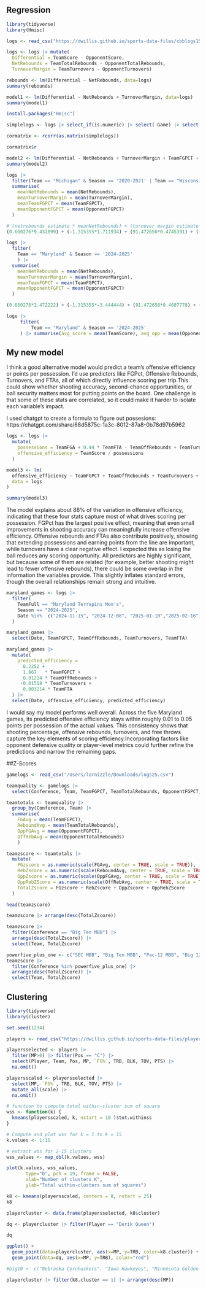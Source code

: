 ## Regression
```r
library(tidyverse)
library(Hmisc)
```
```r
logs <- read_csv("https://dwillis.github.io/sports-data-files/cbblogs1525.csv")
```
```r
logs <- logs |> mutate(
  Differential = TeamScore - OpponentScore, 
  NetRebounds = TeamTotalRebounds - OpponentTotalRebounds,
  TurnoverMargin = TeamTurnovers - OpponentTurnovers)
```
```r
rebounds <- lm(Differential ~ NetRebounds, data=logs)
summary(rebounds)
```
```r
model1 <- lm(Differential ~ NetRebounds + TurnoverMargin, data=logs)
summary(model1)
```
```r
install.packages("Hmisc")
```
```r
simplelogs <- logs |> select_if(is.numeric) |> select(-Game) |> select(Differential, NetRebounds, TurnoverMargin, TeamFGPCT, TeamTotalRebounds, OpponentFGPCT, OpponentTotalRebounds)

cormatrix <- rcorr(as.matrix(simplelogs))

cormatrix$r
```
```r
model2 <- lm(Differential ~ NetRebounds + TurnoverMargin + TeamFGPCT + OpponentFGPCT, data=logs)
summary(model2)
```
```r
logs |> 
  filter(Team == "Michigan" & Season == '2020-2021' | Team == "Wisconsin" & Season == '2019-2020' | Team == "Michigan State" & Season == '2018-2019' | Team == "Michigan State" & Season == '2017-2018' | Team == 'Illinois' & Season == '2021-2022' | Team == 'Purdue' & Season == '2022-2023' | Team == 'Purdue' & Season == '2023-2024' | Team == "Michigan State" & Season == '2024-2025') |> 
  summarise(
    meanNetRebounds = mean(NetRebounds),
    meanTurnoverMargin = mean(TurnoverMargin),
    meanTeamFGPCT = mean(TeamFGPCT),
    meanOpponentFGPCT = mean(OpponentFGPCT)
  )
```
```r
# (netrebounds estimate * meanNetRebounds) + (turnover margin estimate * meanTurnoverMargin) + (TeamFGPCT estimate * meanTeamFGPCT) + (OpponentFGPCT estimate * meanOpponentFGPCT) + Intercept
(0.660276*9.432099) + (-1.315355*1.711934) + (91.472656*0.4745391) + (-91.705986*0.4000823) + 0.230468
```

```r
logs |> 
  filter(
    Team == "Maryland" & Season == '2024-2025'
    ) |> 
  summarise(
    meanNetRebounds = mean(NetRebounds),
    meanTurnoverMargin = mean(TurnoverMargin),
    meanTeamFGPCT = mean(TeamFGPCT),
    meanOpponentFGPCT = mean(OpponentFGPCT)
  )
```
```r
(0.660276*2.472222) + (-1.315355*-3.444444) + (91.472656*0.4687778) + (-91.705986*0.4150278) + 0.230468
```
```r
logs |> 
     filter(
         Team == "Maryland" & Season == '2024-2025'
     ) |> summarise(avg_score = mean(TeamScore), avg_opp = mean(OpponentScore))
```

## My new model
I think a good alternative model would predict a team’s offensive efficiency or points per possession. I’d use predictors like FGPct, Offensive Rebounds, Turnovers, and FTAs, all of which directly influence scoring per trip.This could show whether shooting accuracy, second-chance opportunities, or ball security matters most for putting points on the board.
One challenge is that some of these stats are correlated, so it could make it harder to isolate each variable’s impact.

I used chatgpt to create a formula to figure out possesions: https://chatgpt.com/share/68d5875c-1a3c-8012-87a8-0b78d97b5962 

```r
logs <- logs |> 
  mutate(
    possessions = TeamFGA + 0.44 * TeamFTA - TeamOffRebounds + TeamTurnovers,
    offensive_efficiency = TeamScore / possessions
  )

model3 <- lm(
  offensive_efficiency ~ TeamFGPCT + TeamOffRebounds + TeamTurnovers + TeamFTA,
  data = logs
)

summary(model3)
```
The model explains about 88% of the variation in offensive efficiency, indicating that these four stats capture most of what drives scoring per possession. FGPct has the largest positive effect, meaning that even small improvements in shooting accuracy can meaningfully increase offensive efficiency. Offensive rebounds and FTAs also contribute positively, showing that extending possessions and earning points from the line are important, while turnovers have a clear negative effect. I expected this as losing the ball reduces any scoring opportunity. All predictors are highly significant, but because some of them are related (for example, better shooting might lead to fewer offensive rebounds), there could be some overlap in the information the variables provide. This slightly inflates standard errors, though the overall relationships remain strong and intuitive.

```r
maryland_games <- logs |>
  filter(
    TeamFull == "Maryland Terrapins Men's",
    Season == "2024-2025",
    Date %in%  c("2024-11-15", "2024-12-08", "2025-01-10","2025-02-16","2025-03-15")
  )

maryland_games |>
  select(Date, TeamFGPCT, TeamOffRebounds, TeamTurnovers, TeamFTA)

maryland_games |>
  mutate(
    predicted_efficiency =
      0.2252 +
      1.867   * TeamFGPCT +
      0.01214 * TeamOffRebounds +
     -0.01518 * TeamTurnovers +
      0.003214 * TeamFTA
  ) |> 
  select(Date, offensive_efficiency, predicted_efficiency)
```
I would say my model performs well overall. Across the five Maryland games, its predicted offensive efficiency stays within roughly 0.01 to 0.05 points per possession of the actual values. This consistency shows that shooting percentage, offensive rebounds, turnovers, and free throws capture the key elements of scoring efficiency.Incorporating factors like opponent defensive quality or player-level metrics could further refine the predictions and narrow the remaining gaps.

##Z-Scores
```r
gamelogs <- read_csv("/Users/lornizzle/Downloads/logs25.csv")
```
```r
teamquality <- gamelogs |> 
  select(Conference, Team, TeamFGPCT, TeamTotalRebounds, OpponentFGPCT, OpponentTotalRebounds)

teamtotals <- teamquality |> 
  group_by(Conference, Team) |> 
  summarise(
    FGAvg = mean(TeamFGPCT), 
    ReboundAvg = mean(TeamTotalRebounds), 
    OppFGAvg = mean(OpponentFGPCT),
    OffRebAvg = mean(OpponentTotalRebounds)
    ) 
```
```r
teamzscore <- teamtotals |> 
  mutate(
    FGzscore = as.numeric(scale(FGAvg, center = TRUE, scale = TRUE)),
    RebZscore = as.numeric(scale(ReboundAvg, center = TRUE, scale = TRUE)),
    OppZscore = as.numeric(scale(OppFGAvg, center = TRUE, scale = TRUE)) * -1,
    OppRebZScore = as.numeric(scale(OffRebAvg, center = TRUE, scale = TRUE)) * -1,
    TotalZscore = FGzscore + RebZscore + OppZscore + OppRebZScore
  )  

head(teamzscore)
```
```r
teamzscore |> arrange(desc(TotalZscore))
```
```r
teamzscore |> 
  filter(Conference == "Big Ten MBB") |> 
  arrange(desc(TotalZscore)) |>
  select(Team, TotalZscore)
```

```r
powerfive_plus_one <- c("SEC MBB", "Big Ten MBB", "Pac-12 MBB", "Big 12 MBB", "ACC MBB", "Big East MBB")
teamzscore |> 
  filter(Conference %in% powerfive_plus_one) |> 
  arrange(desc(TotalZscore)) |>
  select(Team, TotalZscore)
```
## Clustering
```r
library(tidyverse)
library(cluster)

set.seed(1234)
```

```r
players <- read_csv("https://dwillis.github.io/sports-data-files/players25.csv")
```
```r
playersselected <- players |>
  filter(MP>0) |> filter(Pos == "C") |>
  select(Player, Team, Pos, MP, `FG%`, TRB, BLK, TOV, PTS) |>
  na.omit()
```
```r
playersscaled <- playersselected |>
  select(MP, `FG%`, TRB, BLK, TOV, PTS) |>
  mutate_all(scale) |>
  na.omit()
```
```r
# function to compute total within-cluster sum of square
wss <- function(k) {
  kmeans(playersscaled, k, nstart = 10 )$tot.withinss
}

# Compute and plot wss for k = 1 to k = 15
k.values <- 1:15

# extract wss for 2-15 clusters
wss_values <- map_dbl(k.values, wss)

plot(k.values, wss_values,
       type="b", pch = 19, frame = FALSE,
       xlab="Number of clusters K",
       ylab="Total within-clusters sum of squares")
```
```r
k8 <- kmeans(playersscaled, centers = 8, nstart = 25)
k8
```
```r
playercluster <- data.frame(playersselected, k8$cluster)
```
```r
dq <- playercluster |> filter(Player == "Derik Queen")

dq
```
```r
ggplot() +
  geom_point(data=playercluster, aes(x=MP, y=TRB, color=k8.cluster)) +
  geom_point(data=dq, aes(x=MP, y=TRB), color="red")
```
```r
#big10 <- c("Nebraska Cornhuskers", "Iowa Hawkeyes", "Minnesota Golden Gophers", "Illinois Fighting Illini", "Northwestern Wildcats", "Wisconsin Badgers", "Indiana Hoosiers", "Purdue Boilermakers", "Ohio State Buckeyes", "Michigan Wolverines", "Michigan State Spartans", "Penn State Nittany Lions", "Rutgers Scarlet Knights", "Maryland Terrapins")

playercluster |> filter(k8.cluster == 1) |> arrange(desc(MP))
```
